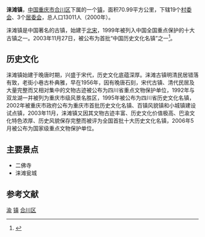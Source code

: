 '''涞滩镇'''，[[中国|中国]][[重庆市|重庆市]][[合川区|合川区]]下属的一个[[镇|镇]]，面积70.99平方公里，下辖19个[[村委会|村委会]]、3个[[居委会|居委会]]，总人口13011人（2000年）。

涞滩镇是中国著名的古镇，始建于[[北宋|北宋]]，1999年被列入中国全国重点保护的十大古镇之一。2003年11月27日，被公布为首批“中国历史文化名镇”之一<ref>{{Cite web |url=http://news.xinhuanet.com/zhengfu/2003-12/04/content_1213100.htm |title=存档副本 |access-date=2008-11-06 |archive-date=2011-01-04 |archive-url=https://web.archive.org/web/20110104113917/http://news.xinhuanet.com/zhengfu/2003-12/04/content_1213100.htm |dead-url=no }}</ref>。

== 历史文化 ==
涞滩镇始建于晚唐时期，兴盛于宋代，历史文化底蕴深厚。涞滩古镇明清民居错落有致，老街小巷古朴典雅，早在1956年，因有晚唐石刻，宋代古镇、清代民居及大量完整而又相对集中的文物古迹被公布为四川省重点文物保护单位，1992年与双龙湖一并被列为重庆市级风景名胜区，1995年被公布为四川省历史文化名镇，2002年被重庆市政府公布为重庆市首批历史文化名镇、百镇风貌镇和小城镇建设试点镇，2003年11月，涞滩镇又因其文物古迹丰富、历史文化价值极高、巴渝文化特色浓厚、历史风貌保存完整而被评为全国首批十大历史文化名镇，2006年5月被公布为国家级重点文物保护单位。

== 主要景点 ==
*二佛寺
*涞滩瓮城

==参考文献==
<div class="references-small">
<references></references>
</div>

{{合川区行政区划}}
{{中国历史文化名镇}}
{{coord|30|10|35|N|106|29|25|E|display=title|scale:100000}}

[[Category:中国历史文化名镇|渝]]
[[Category:合川区行政区划|镇]]
[[Category:重庆乡镇|合川区]]